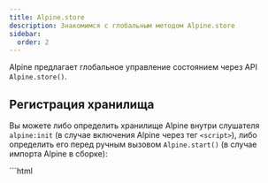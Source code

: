 ```yaml
---
title: Alpine.store
description: Знакомимся с глобальным методом Alpine.store
sidebar:
  order: 2
---
```



Alpine предлагает глобальное управление состоянием через API `Alpine.store()`.

## Регистрация хранилища

Вы можете либо определить хранилище Alpine внутри слушателя `alpine:init` (в случае включения Alpine через тег `<script>`), либо определить его перед ручным вызовом `Alpine.start()` (в случае импорта Alpine в сборке):

<Tabs>
  <TabItem label="В теге script">
    ```html
    <script>
      document.addEventListener('alpine:init', () => {
        Alpine.store('darkMode', {
          on: false,

          toggle() {
            this.on = !this.on;
          },
        });
      });
    </script>
    ```

  </TabItem>
  <TabItem label="В сборке">
    ```js
    import Alpine from 'alpinejs';

    Alpine.store('darkMode', {
      on: false,

      toggle() {
        this.on = !this.on;
      },
    });

    Alpine.start();
    ```

  </TabItem>
</Tabs>

## Доступ к хранилищам

В выражениях Alpine можно получить доступ к данным из любого хранилища, используя магическое свойство `$store`:

```html "$store"
<div x-data :class="$store.darkMode.on && 'bg-black'">...</div>
```

Вы также можете изменять свойства внутри хранилища, и всё, что зависит от этих свойств, будет автоматически реагировать. Например:

```html wrap "$store"
<button x-data @click="$store.darkMode.toggle()">
  Переключить тёмный режим
</button>
```

Кроме того, можно получить доступ к хранилищу извне, используя `Alpine.store()`, опустив второй параметр, как показано ниже:

```html "Alpine.store('darkMode')"
<script>
  Alpine.store('darkMode').toggle();
</script>
```

## Инициализация хранилищ

Если в хранилище Alpine предусмотреть метод `init()`, то он будет выполнен сразу после регистрации хранилища. Это полезно для инициализации любого состояния внутри хранилища разумными начальными значениями.

```html "init()"
<script>
  document.addEventListener('alpine:init', () => {
    Alpine.store('darkMode', {
      init() {
        this.on = window.matchMedia('(prefers-color-scheme: dark)').matches;
      },

      on: false,

      toggle() {
        this.on = !this.on;
      },
    });
  });
</script>
```

Обратите внимание на недавно добавленный метод `init()` в приведённом примере. При таком добавлении переменная хранилища `on` будет установлена в соответствии с предпочтениями цветовой схемы браузера до того, как Alpine отобразит что-либо на странице.

## Хранилища с одним значением

Если вам не нужен целый объект для хранилища, вы можете установить и использовать в качестве хранилища любые данные.

Вот пример выше, но проще использовать его как логическое значение:

```html
<button x-data @click="$store.darkMode = !$store.darkMode">
  Переключить тёмный режим
</button>

<div x-data :class="$store.darkMode && 'bg-black'">...</div>

<script>
  document.addEventListener('alpine:init', () => {
    Alpine.store('darkMode', false);
  });
</script>
```

<Box icon="question-mark">
## Проверьте свои знания

1. Как получить доступ к хранилищу Alpine с именем `myStore`?

    <MultipleChoice>
      <Option>
         `myStore.get()`
      </Option>
      <Option isCorrect>
         `$store.myStore`
      </Option>
      <Option>
         `$store['my-store']`
      </Option>
    </MultipleChoice>

2. Когда выполняется метод `init` внутри хранилища?

    <MultipleChoice>
      <Option>
         непосредственно перед регистрацией хранилища
      </Option>
      <Option>
         одновременно с регистрацией хранилища
      </Option>
      <Option isCorrect>
         сразу после регистрации хранилища
      </Option>
    </MultipleChoice>

</Box>